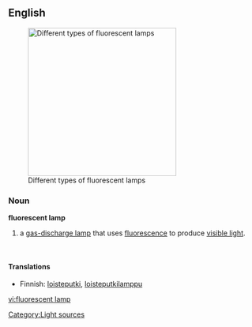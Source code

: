 ==English==
{{wikipedia}}
[[Image:Leuchtstofflampen-chtaube050409.jpg|300px|thumb|Different types of fluorescent lamps]]

===Noun===

'''fluorescent lamp'''

#a [[gas-discharge lamp]] that uses [[fluorescence]] to produce [[visible light]].

<br clear="both" />

====Translations====
{{trans-top|a gas-discharge lamp}}
*Finnish: [[loisteputki]], [[loisteputkilamppu]]
{{trans-mid}}
{{trans-bottom}}

[[Category:Light sources]]

[[vi:fluorescent lamp]]